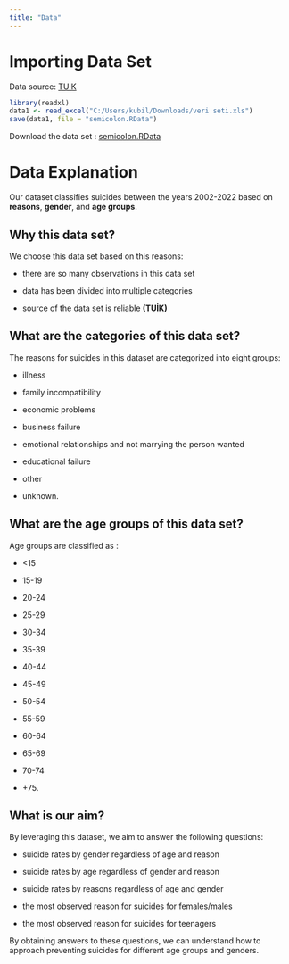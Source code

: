 ```yaml
---
title: "Data"
---
```


# Importing Data Set

Data source: [TUIK](https://data.tuik.gov.tr/)

```r
library(readxl)
data1 <- read_excel("C:/Users/kubil/Downloads/veri seti.xls")
save(data1, file = "semicolon.RData")
```

Download the data set : [semicolon.RData](https://github.com/emu-hacettepe-analytics/emu430-fall2023-team-semicolon/raw/master/semicolon.RData)

#  Data Explanation

Our dataset classifies suicides between the years 2002-2022 based on **reasons**, **gender**, and **age groups**.

## Why this data set?

We choose this data set based on this reasons:

-   there are so many observations in this data set

-   data has been divided into multiple categories

-   source of the data set is reliable **(TUİK)**

## What are the categories of this data set?

The reasons for suicides in this dataset are categorized into eight groups:

-   illness

-   family incompatibility

-   economic problems

-   business failure

-   emotional relationships and not marrying the person wanted

-   educational failure

-   other

-   unknown.

## What are the age groups of this data set?

Age groups are classified as :

-   \<15

-   15-19

-   20-24

-   25-29

-   30-34

-   35-39

-   40-44

-   45-49

-   50-54

-   55-59

-   60-64

-   65-69

-   70-74

-   +75.

## What is our aim?

By leveraging this dataset, we aim to answer the following questions:

-   suicide rates by gender regardless of age and reason

-   suicide rates by age regardless of gender and reason

-   suicide rates by reasons regardless of age and gender

-   the most observed reason for suicides for females/males

-   the most observed reason for suicides for teenagers

By obtaining answers to these questions, we can understand how to approach preventing suicides for different age groups and genders.
